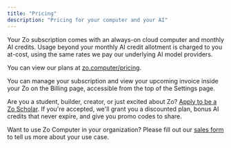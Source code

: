 ```yaml
---
title: "Pricing"
description: "Pricing for your computer and your AI"
---
```


Your Zo subscription comes with an always-on cloud computer and monthly AI credits. Usage beyond your monthly AI credit allotment is charged to you at-cost, using the same rates we pay our underlying AI model providers.

You can view our plans at [zo.computer/pricing](https://zo.computer/pricing).

<Info>
  You can manage your subscription and view your upcoming invoice inside your Zo on the Billing page, accessible from the top of the Settings page.
</Info>

Are you a student, builder, creator, or just excited about Zo? [Apply to be a Zo Scholar](https://forms.gle/FdwkQYmyxDGvBwu98). If you're accepted, we'll grant you a discounted plan, bonus AI credits that never expire, and give you promo codes to share.

Want to use Zo Computer in your organization? Please fill out our [<u>sales form</u>](https://forms.gle/Dyiv4co1JnH1Vgmv9) to tell us more about your use case.